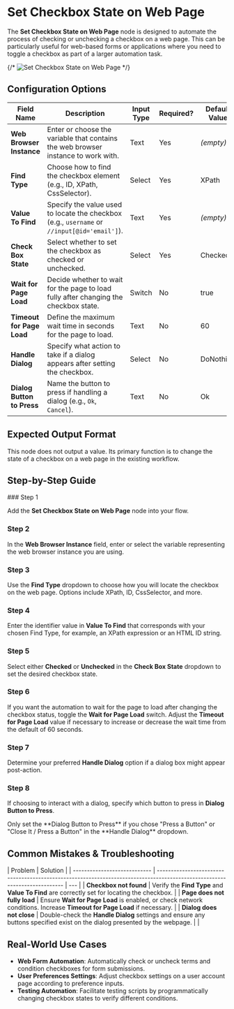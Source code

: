 
# Set Checkbox State on Web Page

The **Set Checkbox State on Web Page** node is designed to automate the process of checking or unchecking a checkbox on a web page. This can be particularly useful for web-based forms or applications where you need to toggle a checkbox as part of a larger automation task.

{/* ![Set Checkbox State on Web Page](./set-checkbox-state-on-web-page.png) */}

## Configuration Options

| Field Name                 | Description                                                                                 | Input Type | Required? | Default Value |
| -------------------------- | ------------------------------------------------------------------------------------------- | ---------- | --------- | ------------- |
| **Web Browser Instance**   | Enter or choose the variable that contains the web browser instance to work with.           | Text       | Yes       | _(empty)_     |
| **Find Type**              | Choose how to find the checkbox element (e.g., ID, XPath, CssSelector).                     | Select     | Yes       | XPath         |
| **Value To Find**          | Specify the value used to locate the checkbox (e.g., `username` or `//input[@id='email']`). | Text       | Yes       | _(empty)_     |
| **Check Box State**        | Select whether to set the checkbox as checked or unchecked.                                 | Select     | Yes       | Checked       |
| **Wait for Page Load**     | Decide whether to wait for the page to load fully after changing the checkbox state.        | Switch     | No        | true          |
| **Timeout for Page Load**  | Define the maximum wait time in seconds for the page to load.                               | Text       | No        | 60            |
| **Handle Dialog**          | Specify what action to take if a dialog appears after setting the checkbox.                 | Select     | No        | DoNothing     |
| **Dialog Button to Press** | Name the button to press if handling a dialog (e.g., `Ok`, `Cancel`).                       | Text       | No        | Ok            |

## Expected Output Format

This node does not output a value. Its primary function is to change the state of a checkbox on a web page in the existing workflow.

## Step-by-Step Guide

<Steps>
### Step 1

Add the **Set Checkbox State on Web Page** node into your flow.

### Step 2

In the **Web Browser Instance** field, enter or select the variable representing the web browser instance you are using.

### Step 3

Use the **Find Type** dropdown to choose how you will locate the checkbox on the web page. Options include XPath, ID, CssSelector, and more.

### Step 4

Enter the identifier value in **Value To Find** that corresponds with your chosen Find Type, for example, an XPath expression or an HTML ID string.

### Step 5

Select either **Checked** or **Unchecked** in the **Check Box State** dropdown to set the desired checkbox state.

### Step 6

If you want the automation to wait for the page to load after changing the checkbox status, toggle the **Wait for Page Load** switch. Adjust the **Timeout for Page Load** value if necessary to increase or decrease the wait time from the default of 60 seconds.

### Step 7

Determine your preferred **Handle Dialog** option if a dialog box might appear post-action.

### Step 8

If choosing to interact with a dialog, specify which button to press in **Dialog Button to Press**.

</Steps>

<Callout type="info" title="Note">
  Only set the **Dialog Button to Press** if you chose "Press a Button" or
  "Close It / Press a Button" in the **Handle Dialog** dropdown.
</Callout>

## Common Mistakes & Troubleshooting

| Problem                      | Solution                                                                                                                   |
| ---------------------------- | -------------------------------------------------------------------------------------------------------------------------- | --- |
| **Checkbox not found**       | Verify the **Find Type** and **Value To Find** are correctly set for locating the checkbox.                                |
| **Page does not fully load** | Ensure **Wait for Page Load** is enabled, or check network conditions. Increase **Timeout for Page Load** if necessary.    |
| **Dialog does not close**    | Double-check the **Handle Dialog** settings and ensure any buttons specified exist on the dialog presented by the webpage. |     |

## Real-World Use Cases

- **Web Form Automation**: Automatically check or uncheck terms and condition checkboxes for form submissions.
- **User Preferences Settings**: Adjust checkbox settings on a user account page according to preference inputs.
- **Testing Automation**: Facilitate testing scripts by programmatically changing checkbox states to verify different conditions.
